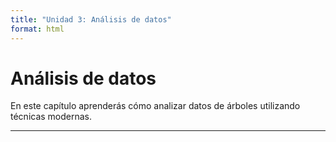 ```yaml
---
title: "Unidad 3: Análisis de datos"
format: html
---
```


# Análisis de datos

En este capítulo aprenderás cómo analizar datos de árboles utilizando técnicas modernas.

------------------------------------------------------------------------

